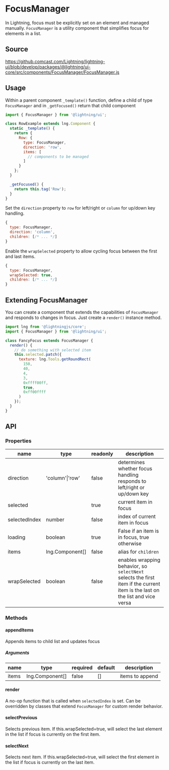 
# FocusManager

In Lightning, focus must be explicitly set on an element and managed manually. `FocusManager` is a utility component that simplifies focus for elements in a list.

## Source

https://github.comcast.com/Lightning/lightning-ui/blob/develop/packages/@lightning/ui-core/src/components/FocusManager/FocusManager.js

## Usage

Within a parent component `_template()` function, define a child of type `FocusManager` and in `_getFocused()` return that child component

```js
import { FocusManager } from '@lightning/ui';

class RowExample extends lng.Component {
  static _template() {
    return {
      Row: {
        type: FocusManager,
        direction: 'row',
        items: [
          // components to be managed
        ]
      }
    };
  }

  _getFocused() {
    return this.tag('Row');
  }
}
```

<Canvas>
  <Story id="navigation-focusmanager--rows" />
</Canvas>

Set the `direction` property to `row` for left/right or `column` for up/down key handling.

```js
{
  type: FocusManager,
  direction: 'column',
  children: [/* ... */]
}
```

<Canvas>
  <Story id="navigation-focusmanager--columns" />
</Canvas>

Enable the `wrapSelected` property to allow cycling focus between the first and last items.

```js
{
  type: FocusManager,
  wrapSelected: true,
  children: [/* ... */]
}
```

<Canvas>
  <Story id="navigation-focusmanager--wrap-selected" />
</Canvas>

## Extending FocusManager

You can create a component that extends the capabilities of `FocusManager` and responds to changes in focus. Just create a `render()` instance method.

```js
import lng from '@lightningjs/core';
import { FocusManager } from '@lightning/ui';

class FancyFocus extends FocusManager {
  render() {
    // do something with selected item
    this.selected.patch({
      texture: lng.Tools.getRoundRect(
        150,
        40,
        4,
        3,
        0xffff00ff,
        true,
        0xff00ffff
      )
    });
  }
}
```

<Canvas>
  <Story id="navigation-focusmanager--extended-component" />
</Canvas>

## API

### Properties

| name          | type                                                    | readonly | description                                                                                                                  |
| ------------- | ------------------------------------------------------- | -------- | ---------------------------------------------------------------------------------------------------------------------------- |
| direction     | 'column'\|'row'                                         | false    | determines whether focus handling responds to left/right or up/down key                                                      |
| selected      | <DocsLink id="lng.Component" />                         | true     | current item in focus                                                                                                        |
| selectedIndex | number                                                  | false    | index of current item in focus                                                                                               |
| loading       | boolean                                                 | true     | False if an item is in focus, true otherwise                                                                                 |
| items         | <DocsLink id="lng.Component">lng.Component[]</DocsLink> | false    | alias for `children`                                                                                                         |
| wrapSelected  | boolean                                                 | false    | enables wrapping behavior, so `selectNext` selects the first item if the current item is the last on the list and vice versa |

### Methods

#### appendItems

Appends items to child list and updates focus

##### Arguments

| name  | type                                                    | required | default | description     |
| ----- | ------------------------------------------------------- | -------- | ------- | --------------- |
| items | <DocsLink id="lng.Component">lng.Component[]</DocsLink> | false    | []      | items to append |

#### render

A no-op function that is called when `selectedIndex` is set. Can be overridden by classes that extend `FocusManager` for custom render behavior.

#### selectPrevious

Selects previous item. If this.wrapSelected=true, will select the last element in the list if focus is currently on the first item.

#### selectNext

Selects next item. If this.wrapSelected=true, will select the first element in the list if focus is currently on the last item.

